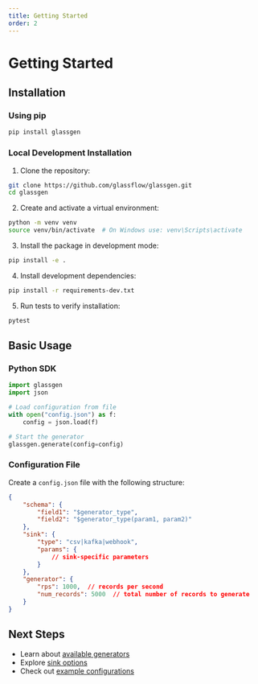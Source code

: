 ```yaml
---
title: Getting Started
order: 2
---
```


# Getting Started

## Installation

### Using pip

```bash
pip install glassgen
```

### Local Development Installation

1. Clone the repository:
```bash
git clone https://github.com/glassflow/glassgen.git
cd glassgen
```

2. Create and activate a virtual environment:
```bash
python -m venv venv
source venv/bin/activate  # On Windows use: venv\Scripts\activate
```

3. Install the package in development mode:
```bash
pip install -e .
```

4. Install development dependencies:
```bash
pip install -r requirements-dev.txt
```

5. Run tests to verify installation:
```bash
pytest
```

## Basic Usage

### Python SDK

```python
import glassgen
import json

# Load configuration from file
with open("config.json") as f:
    config = json.load(f)

# Start the generator
glassgen.generate(config=config)
```

### Configuration File

Create a `config.json` file with the following structure:

```json
{
    "schema": {
        "field1": "$generator_type",
        "field2": "$generator_type(param1, param2)"
    },
    "sink": {
        "type": "csv|kafka|webhook",
        "params": {
            // sink-specific parameters
        }
    },
    "generator": {
        "rps": 1000,  // records per second
        "num_records": 5000  // total number of records to generate
    }
}
```

## Next Steps

- Learn about [available generators](/generators)
- Explore [sink options](/sinks)
- Check out [example configurations](/examples) 